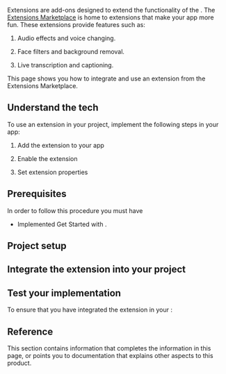 


Extensions are add-ons designed to extend the functionality of the <Vpd k="SDK" />. The [Extensions Marketplace](https://www.agora.io/en/agora-extensions-marketplace/) is
home to extensions that make your app more fun. These extensions provide features such as:

1.  Audio effects and voice changing.

2.  Face filters and background removal.

3.  Live transcription and captioning.

This page shows you how to integrate and use an extension from the <Vg k="COMPANY" /> Extensions Marketplace.

## Understand the tech

To use an extension in your <Vg k="COMPANY" /> project, implement the following steps in your app:

1.  Add the extension to your app

2.  Enable the extension

3.  Set extension properties

## Prerequisites

In order to follow this procedure you must have 

* Implemented <Link to="../get-started/get-started-sdk?platform={{platform.PATH}}">Get Started with <Vpd k="NAME"/></Link>.


## Project setup

<ProjectSetup/>

## Integrate the extension into your project

<ProjectImplement/>

## Test your implementation

To ensure that you have integrated the extension in your <Vpl k="CLIENT" />:

<ProjectTest/>

## Reference

This section contains information that completes the information in this page, or points you to documentation that explains other aspects to this product.

<Reference/>